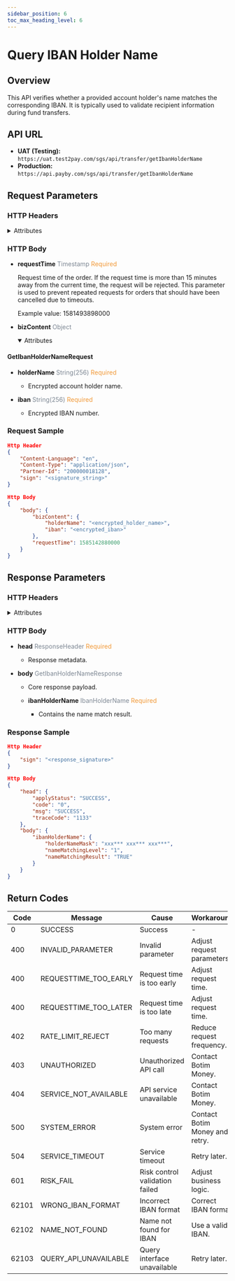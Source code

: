 ```yaml
---
sidebar_position: 6
toc_max_heading_level: 6
---
```



# Query IBAN Holder Name

## Overview
This API verifies whether a provided account holder's name matches the corresponding IBAN. It is typically used to validate recipient information during fund transfers.

## API URL

- **UAT (Testing):** `https://uat.test2pay.com/sgs/api/transfer/getIbanHolderName`
- **Production:** `https://api.payby.com/sgs/api/transfer/getIbanHolderName`


## Request Parameters

### HTTP Headers

<details>
  <summary>Attributes</summary>
  <RequestHeader/>
</details>  

### HTTP Body

- **requestTime**   <font color = ' #7d8793'>Timestamp</font>   <font color = '#f19938'>Required</font>

    Request time of the order. If the request time is more than 15 minutes away from the current time, the request will be rejected. This parameter is used to prevent repeated requests for orders that should have been cancelled due to timeouts.

    Example value: 1581493898000


- **bizContent**   <font color = ' #7d8793'>Object</font>  

  <details open={true}>
  <summary>Attributes</summary>
    <BizContent/>
  </details>


#### GetIbanHolderNameRequest

- **holderName** <font color='#7d8793'>String(256)</font> <font color='#f19938'>Required</font>  
  - Encrypted account holder name.

- **iban** <font color='#7d8793'>String(256)</font> <font color='#f19938'>Required</font>  
  - Encrypted IBAN number.


### Request Sample

```json
Http Header
{
    "Content-Language": "en",
    "Content-Type": "application/json",
    "Partner-Id": "200000018128",
    "sign": "<signature_string>"
}

Http Body
{
    "body": {
        "bizContent": {
            "holderName": "<encrypted_holder_name>",
            "iban": "<encrypted_iban>"
        },
        "requestTime": 1585142880000
    }
}
```


## Response Parameters

### HTTP Headers

<details>
  <summary>Attributes</summary>
  <RequestHeader/>
</details>  

### HTTP Body

- **head** <font color='#7d8793'>ResponseHeader</font> <font color='#f19938'>Required</font>  
  - Response metadata.

- **body** <font color='#7d8793'>GetIbanHolderNameResponse</font>  
  - Core response payload.

  - **ibanHolderName** <font color='#7d8793'>IbanHolderName</font> <font color='#f19938'>Required</font>  
    - Contains the name match result.

### Response Sample

```json
Http Header
{
    "sign": "<response_signature>"
}

Http Body
{
    "head": {
        "applyStatus": "SUCCESS",
        "code": "0",
        "msg": "SUCCESS",
        "traceCode": "1133"
    },
    "body": {
        "ibanHolderName": {
            "holderNameMask": "xxx*** xxx*** xxx***",
            "nameMatchingLevel": "1",
            "nameMatchingResult": "TRUE"
        }
    }
}
```

## Return Codes

| Code  | Message                | Cause                            | Workaround                     |
|-------|------------------------|-----------------------------------|------------------------------|
| 0     | SUCCESS                | Success                           | -                            |
| 400   | INVALID_PARAMETER      | Invalid parameter                 | Adjust request parameters.  |
| 400   | REQUESTTIME_TOO_EARLY | Request time is too early         | Adjust request time.        |
| 400   | REQUESTTIME_TOO_LATER | Request time is too late          | Adjust request time.        |
| 402   | RATE_LIMIT_REJECT     | Too many requests                 | Reduce request frequency.   |
| 403   | UNAUTHORIZED           | Unauthorized API call             | Contact Botim Money.              |
| 404   | SERVICE_NOT_AVAILABLE | API service unavailable           | Contact Botim Money.              |
| 500   | SYSTEM_ERROR           | System error                      | Contact Botim Money and retry.    |
| 504   | SERVICE_TIMEOUT        | Service timeout                   | Retry later.                |
| 601   | RISK_FAIL              | Risk control validation failed    | Adjust business logic.      |
| 62101 | WRONG_IBAN_FORMAT      | Incorrect IBAN format             | Correct IBAN format.        |
| 62102 | NAME_NOT_FOUND         | Name not found for IBAN           | Use a valid IBAN.           |
| 62103 | QUERY_API_UNAVAILABLE  | Query interface unavailable       | Retry later.                |
